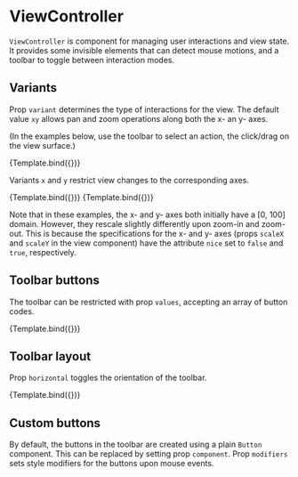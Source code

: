 
# ViewController

<Meta title="Core/Components/Views/ViewController" />

`ViewController` is component for managing user interactions and view state. It provides some invisible elements that can detect mouse motions, and a toolbar to toggle between interaction modes.

<ArgsTable of={ViewController} />

## Variants

Prop `variant` determines the type of interactions for the view.
The default value `xy` allows pan and zoom operations along both the x- an y- axes.

(In the examples below, use the toolbar to select an action, the click/drag on the view surface.)

<Canvas>
    <Story
        name="default"
        args={{
            variant: 'xy',
            itemSize: [55, 26],
            itemAlign: [0, 0.5],
            itemPadding: [4, 4, 4, 4],
            itemStyle: { textAnchor: 'start' },
        }}
        component={ViewController}
        decorators={[ChartForControllerDecorator]}
    >
        {Template.bind({})}
    </Story>
</Canvas>

Variants `x` and `y` restrict view changes to the corresponding axes.

<Canvas>
    <Story
        name="x"
        args={{
            variant: 'x',
            itemSize: [55, 26],
            itemAlign: [0, 0.5],
            itemPadding: [4, 4, 4, 4],
            itemStyle: { textAnchor: 'start' },
        }}
        component={ViewController}
        decorators={[ChartForControllerDecorator]}
    >
        {Template.bind({})}
    </Story>
    <Story
        name="y"
        args={{
            variant: 'y',
            itemSize: [55, 26],
            itemAlign: [0, 0.5],
            itemPadding: [4, 4, 4, 4],
            itemStyle: { textAnchor: 'start' },
        }}
        component={ViewController}
        decorators={[ChartForControllerDecorator]}
    >
        {Template.bind({})}
    </Story>
</Canvas>

Note that in these examples, the x- and y- axes both initially have a [0, 100] domain.
However, they rescale slightly differently upon zoom-in and zoom-out.
This is because the specifications for the x- and y- axes (props `scaleX` and `scaleY` in the view component)
have the attribute `nice` set to `false` and `true`, respectively.

## Toolbar buttons

The toolbar can be restricted with prop `values`, accepting an array of button codes.

<Canvas>
    <Story
        name="short toolbar"
        args={{
            variant: 'xy',
            values: ['zoom-in', 'zoom-out', 'reset'],
            itemSize: [55, 26],
            itemAlign: [0, 0.5],
            itemPadding: [4, 4, 4, 4],
            itemStyle: { textAnchor: 'start' },
        }}
        component={ViewController}
        decorators={[ChartForControllerDecorator]}
    >
        {Template.bind({})}
    </Story>
</Canvas>

## Toolbar layout

Prop `horizontal` toggles the orientation of the toolbar.

<Canvas>
    <Story
        name="horizontal"
        args={{
            values: ['zoom-in', 'zoom-out', 'reset'],
            container: { position: [1, 0], positionUnits: 'relative', anchor: [1, 1] },
            horizontal: true,
            itemSize: [65, 26],
            itemAlign: [1, 0.5],
            itemPadding: [4, 4, 4, 4],
            itemStyle: { textAnchor: 'end' },
        }}
        component={ViewController}
        decorators={[ChartForControllerDecorator]}
    >
        {Template.bind({})}
    </Story>
</Canvas>

## Custom buttons

By default, the buttons in the toolbar are created using a plain `Button` component.
This can be replaced by setting prop `component`.
Prop `modifiers` sets style modifiers for the buttons upon mouse events.
